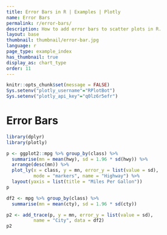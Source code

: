 ```yaml
---
title: Error Bars in R | Examples | Plotly
name: Error Bars
permalink: r/error-bars/
description: How to add error bars to scatter plots in R.
layout: base
thumbnail: thumbnail/error-bar.jpg
language: r
page_type: example_index
has_thumbnail: true
display_as: chart_type
order: 11
---
```


```r
knitr::opts_chunk$set(message = FALSE)
Sys.setenv("plotly_username"="RPlotBot")
Sys.setenv("plotly_api_key"="q0lz6r5efr")
```
# Error Bars

```r


library(dplyr)
library(plotly)

p <- ggplot2::mpg %>% group_by(class) %>%
  summarise(mn = mean(hwy), sd = 1.96 * sd(hwy)) %>%
  arrange(desc(mn)) %>%
  plot_ly(x = class, y = mn, error_y = list(value = sd),
          mode = "markers", name = "Highway") %>%
  layout(yaxis = list(title = "Miles Per Gallon"))
p

df2 <- mpg %>% group_by(class) %>%
  summarise(mn = mean(cty), sd = 1.96 * sd(cty))

p2 <- add_trace(p, y = mn, error_y = list(value = sd),
          name = "City", data = df2)
p2
```
